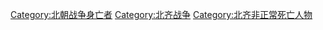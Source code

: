 [[Category:北朝战争身亡者|Category:北朝战争身亡者]]
[[Category:北齐战争|Category:北齐战争]]
[[Category:北齐非正常死亡人物|Category:北齐非正常死亡人物]]